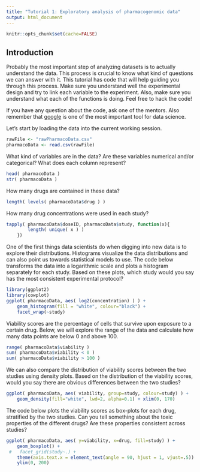 ```yaml
---
title: "Tutorial 1: Exploratory analysis of pharmacogenomic data"
output: html_document
---
```


```r
knitr::opts_chunk$set(cache=FALSE)
```

## Introduction

Probably the most important step of analyzing datasets is to actually understand 
the data. This process is crucial to know what kind of questions we can 
answer with it. This tutorial has code that will help guiding 
you through this process. Make sure you understand well the experimental design and
try to link each variable to the experiment. Also, make sure you 
understand what each of the functions is doing. Feel free to hack the code!

If you have any question about the code, ask one of the mentors.
Also remember that [google](www.google.com) is one of the most important tool for 
data science. 

Let's start by loading the data into the current working session. 

```r
rawFile <- "rawPharmacoData.csv"
pharmacoData <- read.csv(rawFile)
```

What kind of variables are in the data? Are these variables numerical and/or categorical? What does each column represent?

```r
head( pharmacoData )
str( pharmacoData )
```

How many drugs are contained in these data?

```r
length( levels( pharmacoData$drug ) )
```

How many drug concentrations were used in each study?

```r
tapply( pharmacoData$doseID, pharmacoData$study, function(x){
        length( unique( x ) )
    })
```

One of the first things data scientists do when
digging into new data is to explore their distributions. 
Histograms visualize the data distributions and can also point us towards statistical 
models to use. The code below 
transforms the data into a logarithmic scale and plots a histogram separately for each study. Based on these plots, which study would you say 
has the most consistent experimental protocol?

```r
library(ggplot2)
library(cowplot)
ggplot( pharmacoData, aes( log2(concentration) ) ) +
    geom_histogram(fill = "white", colour="black") +
    facet_wrap(~study)
```


Viability scores are the percentage
of cells that survive upon exposure to a certain drug.
Below, we will explore the range of the data and calculate how
many data points are below 0 and above 100.

```r
range( pharmacoData$viability )
sum( pharmacoData$viability < 0 )
sum( pharmacoData$viability > 100 )
```
We can also compare the distribution of viability scores between 
the two studies using density plots. Based on the distribution of 
the viability scores, would you say there are obvious differences 
between the two studies?

```r
ggplot( pharmacoData, aes( viability, group=study, colour=study) ) +
    geom_density(fill="white", lwd=2, alpha=0.1) + xlim(0, 170)
```

The code below plots the viability scores as box-plots for each drug, stratified by the two studies. Can you tell something about the toxic properties of the different 
drugs? Are these properties consistent across studies?

```r
ggplot( pharmacoData, aes( y=viability, x=drug, fill=study) ) +
    geom_boxplot() +
 #   facet_grid(study~.) +
    theme(axis.text.x = element_text(angle = 90, hjust = 1, vjust=.5)) +
    ylim(0, 200)
```


